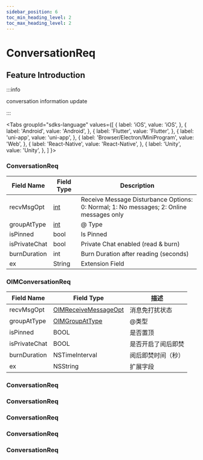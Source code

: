 ```yaml
---
sidebar_position: 6
toc_min_heading_level: 2
toc_max_heading_level: 2
---
```


# ConversationReq

## Feature Introduction

:::info

conversation information update

:::

<Tabs
groupId="sdks-language"
values={[
{ label: 'iOS', value: 'iOS', },
{ label: 'Android', value: 'Android', },
{ label: 'Flutter', value: 'Flutter', },
{ label: 'uni-app', value: 'uni-app', },
{ label: 'Browser/Electron/MiniProgram', value: 'Web', },
{ label: 'React-Native', value: 'React-Native', },
{ label: 'Unity', value: 'Unity', },
]
}>

<TabItem value="Flutter">

### ConversationReq

| Field Name          | Field Type                                           | Description                                                                  |
| ----------------- | -------------------------------------------------- | --------------------------------------------------------------------- |
| recvMsgOpt        | [int](/enum/recvMsgOpt.mdx)               |Receive Message Disturbance Options: 0: Normal; 1: No messages; 2: Online messages only |
| groupAtType       | [int](/enum/groupAtType.mdx)              | @ Type                                                                 |
| isPinned          | bool                                               | Is Pinned                                                              |
| isPrivateChat     | bool                                               | Private Chat enabled (read & burn)                                                    |
| burnDuration      | int                                                | Burn Duration after reading (seconds)                                                     |
| ex                | String                                             |  Extension Field                                                        |

</TabItem>

<TabItem value="iOS">

### OIMConversationReq

| Field Name          | Field Type                                                   | 描述                     |
| ----------------- | ---------------------------------------------------------- | ------------------------ |
| recvMsgOpt        | [OIMReceiveMessageOpt](/enum/recvMsgOpt.mdx)      | 消息免打扰状态           |
| groupAtType       | [OIMGroupAtType](/enum/groupAtType.mdx)           | @类型                    |
| isPinned          | BOOL                                                       | 是否置顶                 |
| isPrivateChat     | BOOL                                                       | 是否开启了阅后即焚       |
| burnDuration      | NSTimeInterval                                             | 阅后即焚时间（秒）       |
| ex                | NSString                                                   | 扩展字段           |

</TabItem>

<TabItem value="Android">

### ConversationReq

</TabItem>

<TabItem value="Web">

### ConversationReq

</TabItem>

<TabItem value="uni-app">

### ConversationReq

</TabItem>

<TabItem value="React-Native">

### ConversationReq

</TabItem>

<TabItem value="Unity">

### ConversationReq

</TabItem>

</Tabs>
